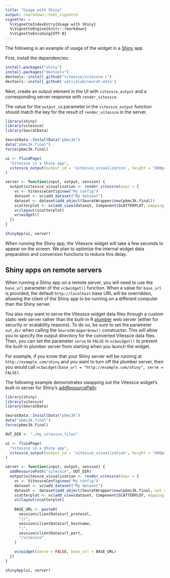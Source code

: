 ```yaml
---
title: "Usage with Shiny"
output: rmarkdown::html_vignette
vignette: >
  %\VignetteIndexEntry{Usage with Shiny}
  %\VignetteEngine{knitr::rmarkdown}
  %\VignetteEncoding{UTF-8}
---
```


The following is an example of usage of the widget in a [Shiny](https://shiny.rstudio.com/) app.

First, install the dependencies:
```r
install.packages("shiny")
install.packages("devtools")
devtools::install_github("vitessce/vitessce-r")
devtools::install_github('satijalab/seurat-data')
```

Next, create an output element in the UI with `vitessce_output` and a corresponding server response with `render_vitessce`.

The value for the `output_id` parameter in the `vitessce_output` function should match the key for the result of `render_vitessce` in the server.

```r
library(shiny)
library(vitessce)
library(SeuratData)

SeuratData::InstallData("pbmc3k")
data("pbmc3k.final")
force(pbmc3k.final)

ui <- fluidPage(
  "Vitessce in a Shiny app",
  vitessce_output(output_id = 'vitessce_visualization', height = "600px"),
)

server <- function(input, output, session) {
  output$vitessce_visualization <- render_vitessce(expr = {
    vc <- VitessceConfig$new("My config")
    dataset <- vc$add_dataset("My dataset")
    dataset <- dataset$add_object(SeuratWrapper$new(pbmc3k.final))
    scatterplot <- vc$add_view(dataset, Component$SCATTERPLOT, mapping = "pca")
    vc$layout(scatterplot)
    vc$widget()
  })
}

shinyApp(ui, server)
```

When running the Shiny app, the Vitessce widget will take a few seconds to appear on the screen.
We plan to optimize the internal widget data preparation and conversion functions to reduce this delay.

## Shiny apps on remote servers

When running a Shiny app on a remote server, you will need to use the `base_url` parameter of the `vc$widget()` function.
When a value for `base_url` is provided, the default `http://localhost` base URL will be overridden, allowing the client of the Shiny app to be running on a different computer than the Shiny server.

You also may want to serve the Vitessce widget data files through a custom static web server rather than the built-in R [plumber](https://www.rplumber.io/) web server (either for security or scalability reasons).
To do so, be sure to set the parameter `out_dir` when calling the `SeuratWrapper$new()` constructor. This will allow you to specify the output directory for the converted Vitessce data files.
Then, you can set the parameter `serve` to `FALSE` in `vc$widget()` to prevent the built-in plumber server from starting when you launch the widget.

For example, if you know that your Shiny server will be running at `http://example.com/shiny` and you want to turn off the plumber server, then you would call `vc$widget(base_url = "http://example.com/shiny", serve = FALSE)`.

The following example demonstrates swapping out the Vitessce widget's built-in server for Shiny's [addResourcePath](https://shiny.rstudio.com/reference/shiny/1.0.2/addResourcePath.html):

```r
library(shiny)
library(vitessce)
library(SeuratData)

SeuratData::InstallData("pbmc3k")
data("pbmc3k.final")
force(pbmc3k.final)

OUT_DIR <- "./my_vitessce_files"

ui <- fluidPage(
  "Vitessce in a Shiny app",
  vitessce_output(output_id = 'vitessce_visualization', height = "600px"),
)

server <- function(input, output, session) {
  addResourcePath("vitessce", OUT_DIR)
  output$vitessce_visualization <- render_vitessce(expr = {
    vc <- VitessceConfig$new("My config")
    dataset <- vc$add_dataset("My dataset")
    dataset <- dataset$add_object(SeuratWrapper$new(pbmc3k.final, out_dir = OUT_DIR))
    scatterplot <- vc$add_view(dataset, Component$SCATTERPLOT, mapping = "pca")
    vc$layout(scatterplot)
    
    BASE_URL <- paste0(
      session$clientData$url_protocol,
      "//",
      session$clientData$url_hostname,
      ":",
      session$clientData$url_port,
      "/vitessce"
    )

    vc$widget(serve = FALSE, base_url = BASE_URL)
  })
}

shinyApp(ui, server)
```

